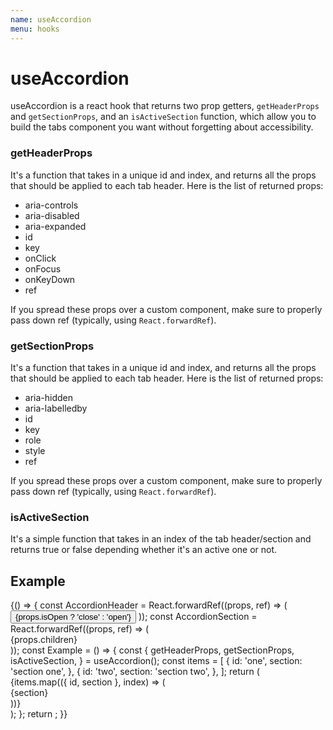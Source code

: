 ```yaml
---
name: useAccordion
menu: hooks
---
```


# useAccordion

useAccordion is a react hook that returns two prop getters, `getHeaderProps` and `getSectionProps`, and an `isActiveSection` function,
which allow you to build the tabs component you want without forgetting about accessibility.

### **getHeaderProps**

It's a function that takes in a unique id and index, and returns all the props that should be applied to each tab header.
Here is the list of returned props:

- aria-controls
- aria-disabled
- aria-expanded
- id
- key
- onClick
- onFocus
- onKeyDown
- ref

If you spread these props over a custom component, make sure to properly pass down ref (typically, using `React.forwardRef`).

### **getSectionProps**

It's a function that takes in a unique id and index, and returns all the props that should be applied to each tab header.
Here is the list of returned props:

- aria-hidden
- aria-labelledby
- id
- key
- role
- style
- ref

If you spread these props over a custom component, make sure to properly pass down ref (typically, using `React.forwardRef`).

### **isActiveSection**

It's a simple function that takes in an index of the tab header/section and returns true or false depending whether it's an active one or not.


## Example

<Playground>
  {() => {
    const AccordionHeader = React.forwardRef((props, ref) => (
      <button {...props} style={{ fontSize: '16px' }}>
        {props.isOpen ? 'close' : 'open'}
      </button>
    ));
    const AccordionSection = React.forwardRef((props, ref) => (
      <div {...props}>
        <div ref={ref}>{props.children}</div>
      </div>
    ));
    const Example = () => {
      const {
        getHeaderProps,
        getSectionProps,
        isActiveSection,
      } = useAccordion();
      const items = [
        {
          id: 'one',
          section: 'section one',
        },
        {
          id: 'two',
          section: 'section two',
        },
      ];
      return (
        <div aria-label="accordion example">
          {items.map(({ id, section }, index) => (
            <div key={id}>
              <AccordionHeader
                isOpen={isActiveSection(index)}
                {...getHeaderProps(id, index)}
              />
              <AccordionSection {...getSectionProps(id, index)}>
                {section}
              </AccordionSection>
            </div>
          ))}
        </div>
      );
    };
    return <Example />;
  }}
</Playground>
